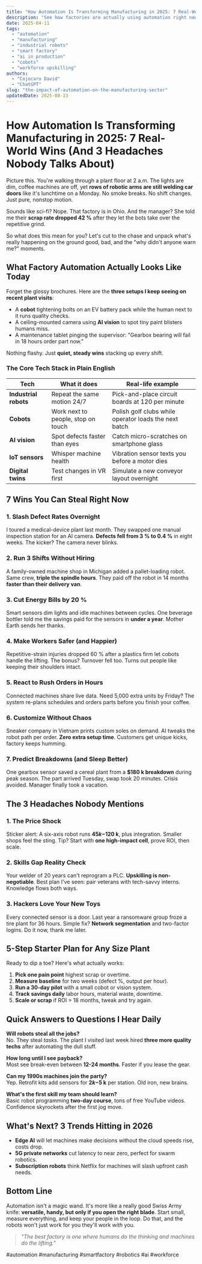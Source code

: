 ```yaml
---
title: "How Automation Is Transforming Manufacturing in 2025: 7 Real-World Wins (And 3 Headaches Nobody Talks About)"
description: "See how factories are actually using automation right now, what it's costing them, and the exact steps you can copy to stay ahead without losing your team."
date: 2025-04-11
tags:
  - "automation"
  - "manufacturing"
  - "industrial robots"
  - "smart factory"
  - "ai in production"
  - "cobots"
  - "workforce upskilling"
authors:
  - "Cojocaru David"
  - "ChatGPT"
slug: "the-impact-of-automation-on-the-manufacturing-sector"
updatedDate: 2025-08-13
---
```


# How Automation Is Transforming Manufacturing in 2025: 7 Real-World Wins (And 3 Headaches Nobody Talks About)

Picture this. You're walking through a plant floor at 2 a.m. The lights are dim, coffee machines are off, yet **rows of robotic arms are still welding car doors** like it's lunchtime on a Monday. No smoke breaks. No shift changes. Just pure, nonstop motion.

Sounds like sci-fi? Nope. That factory is in Ohio. And the manager? She told me their **scrap rate dropped 42 %** after they let the bots take over the repetitive grind.  

So what does this mean for you? Let's cut to the chase and unpack what's really happening on the ground good, bad, and the "why didn't anyone warn me?" moments.

## What Factory Automation Actually Looks Like Today

Forget the glossy brochures. Here are the **three setups I keep seeing on recent plant visits**:

- A **cobot** tightening bolts on an EV battery pack while the human next to it runs quality checks.  
- A ceiling-mounted camera using **AI vision** to spot tiny paint blisters humans miss.  
- A maintenance tablet pinging the supervisor: "Gearbox bearing will fail in 18 hours order part now."  

Nothing flashy. Just **quiet, steady wins** stacking up every shift.

### The Core Tech Stack in Plain English

| Tech | What it does | Real-life example |
|------|--------------|-------------------|
| **Industrial robots** | Repeat the same motion 24/7 | Pick-and-place circuit boards at 120 per minute |
| **Cobots** | Work next to people, stop on touch | Polish golf clubs while operator loads the next batch |
| **AI vision** | Spot defects faster than eyes | Catch micro-scratches on smartphone glass |
| **IoT sensors** | Whisper machine health | Vibration sensor texts you before a motor dies |
| **Digital twins** | Test changes in VR first | Simulate a new conveyor layout overnight |

## 7 Wins You Can Steal Right Now

### 1. Slash Defect Rates Overnight
I toured a medical-device plant last month. They swapped one manual inspection station for an AI camera. **Defects fell from 3 % to 0.4 %** in eight weeks. The kicker? The camera never blinks.

### 2. Run 3 Shifts Without Hiring
A family-owned machine shop in Michigan added a pallet-loading robot. Same crew, **triple the spindle hours**. They paid off the robot in 14 months **faster than their delivery van**.

### 3. Cut Energy Bills by 20 %
Smart sensors dim lights and idle machines between cycles. One beverage bottler told me the savings paid for the sensors in **under a year**. Mother Earth sends her thanks.

### 4. Make Workers Safer (and Happier)
Repetitive-strain injuries dropped 60 % after a plastics firm let cobots handle the lifting. The bonus? Turnover fell too. Turns out people like keeping their shoulders intact.

### 5. React to Rush Orders in Hours
Connected machines share live data. Need 5,000 extra units by Friday? The system re-plans schedules and orders parts before you finish your coffee.

### 6. Customize Without Chaos
Sneaker company in Vietnam prints custom soles on demand. AI tweaks the robot path per order. **Zero extra setup time**. Customers get unique kicks, factory keeps humming.

### 7. Predict Breakdowns (and Sleep Better)
One gearbox sensor saved a cereal plant from a **$180 k breakdown** during peak season. The part arrived Tuesday, swap took 20 minutes. Crisis avoided. Manager finally took a vacation.

## The 3 Headaches Nobody Mentions

### 1. The Price Shock
Sticker alert: A six-axis robot runs **$45 k-$120 k**, plus integration. Smaller shops feel the sting. Tip? Start with **one high-impact cell**, prove ROI, then scale.

### 2. Skills Gap Reality Check
Your welder of 20 years can't reprogram a PLC. **Upskilling is non-negotiable**. Best plan I've seen: pair veterans with tech-savvy interns. Knowledge flows both ways.

### 3. Hackers Love Your New Toys
Every connected sensor is a door. Last year a ransomware group froze a tire plant for 36 hours. Simple fix? **Network segmentation** and two-factor logins. Do it now, thank me later.

## 5-Step Starter Plan for Any Size Plant

Ready to dip a toe? Here's what actually works:

1. **Pick one pain point** highest scrap or overtime.  
2. **Measure baseline** for two weeks (defect %, output per hour).  
3. **Run a 30-day pilot** with a small cobot or vision system.  
4. **Track savings daily** labor hours, material waste, downtime.  
5. **Scale or scrap** if ROI > 18 months, tweak and try again.

## Quick Answers to Questions I Hear Daily

**Will robots steal all the jobs?**  
No. They steal *tasks*. The plant I visited last week hired **three more quality techs** after automating the dull stuff.

**How long until I see payback?**  
Most see break-even between **12-24 months**. Faster if you lease the gear.

**Can my 1990s machines join the party?**  
Yep. Retrofit kits add sensors for **$2 k-$5 k** per station. Old iron, new brains.

**What's the first skill my team should learn?**  
Basic robot programming **two-day course**, tons of free YouTube videos. Confidence skyrockets after the first jog move.

## What's Next? 3 Trends Hitting in 2026

- **Edge AI** will let machines make decisions without the cloud speeds rise, costs drop.  
- **5G private networks** cut latency to near zero, perfect for swarm robotics.  
- **Subscription robots** think Netflix for machines will slash upfront cash needs.

## Bottom Line

Automation isn't a magic wand. It's more like a really good Swiss Army knife: **versatile, handy, but only if you open the right blade**. Start small, measure everything, and keep your people in the loop. Do that, and the robots won't just work for you they'll work *with* you.

> _"The best factory is one where humans do the thinking and machines do the lifting."_

#automation #manufacturing #smartfactory #robotics #ai #workforce